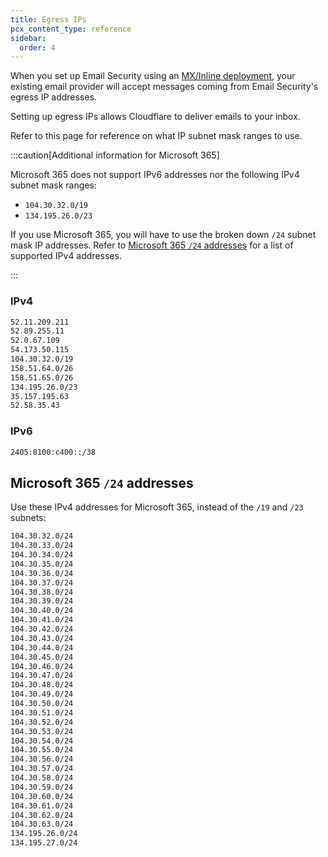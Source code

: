 ```yaml
---
title: Egress IPs
pcx_content_type: reference
sidebar:
  order: 4
---
```


When you set up Email Security using an [MX/Inline deployment](/cloudflare-one/email-security/setup/pre-delivery-deployment/mx-inline-deployment/), your existing email provider will accept messages coming from Email Security's egress IP addresses.

Setting up egress IPs allows Cloudflare to deliver emails to your inbox.

Refer to this page for reference on what IP subnet mask ranges to use.

:::caution[Additional information for Microsoft 365]

Microsoft 365 does not support IPv6 addresses nor the following IPv4 subnet mask ranges:

- `104.30.32.0/19`
- `134.195.26.0/23`

If you use Microsoft 365, you will have to use the broken down `/24` subnet mask IP addresses. Refer to [Microsoft 365 `/24` addresses](#microsoft-365-24-addresses) for a list of supported IPv4 addresses.

:::

### IPv4

```txt
52.11.209.211
52.89.255.11
52.0.67.109
54.173.50.115
104.30.32.0/19
158.51.64.0/26
158.51.65.0/26
134.195.26.0/23
35.157.195.63
52.58.35.43
```

### IPv6

```txt
2405:8100:c400::/38
```

## Microsoft 365 `/24` addresses

Use these IPv4 addresses for Microsoft 365, instead of the `/19` and `/23` subnets:

```txt
104.30.32.0/24
104.30.33.0/24
104.30.34.0/24
104.30.35.0/24
104.30.36.0/24
104.30.37.0/24
104.30.38.0/24
104.30.39.0/24
104.30.40.0/24
104.30.41.0/24
104.30.42.0/24
104.30.43.0/24
104.30.44.0/24
104.30.45.0/24
104.30.46.0/24
104.30.47.0/24
104.30.48.0/24
104.30.49.0/24
104.30.50.0/24
104.30.51.0/24
104.30.52.0/24
104.30.53.0/24
104.30.54.0/24
104.30.55.0/24
104.30.56.0/24
104.30.57.0/24
104.30.58.0/24
104.30.59.0/24
104.30.60.0/24
104.30.61.0/24
104.30.62.0/24
104.30.63.0/24
134.195.26.0/24
134.195.27.0/24
```